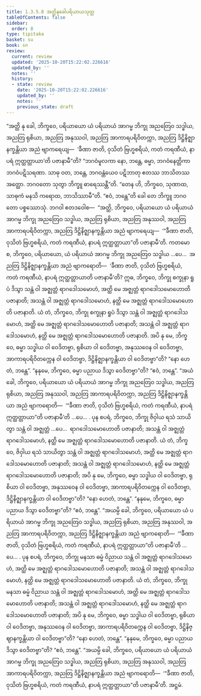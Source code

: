 ```yaml
---
title: 1.3.5.8 အတ္ထိနုခေါပရိယာယသုတ္တ
tableOfContents: false
sidebar:
  order: 8
type: tipitaka
basket: su
book: sn
review:
  current: review
  updated: '2025-10-20T15:22:02.226616'
  updated_by: ''
  notes: ''
  history:
  - state: review
    date: '2025-10-20T15:22:02.226616'
    updated_by: ''
    notes: ''
    previous_state: draft
---
```



<DynamicBreadcrumb />


<ReviewStatus review={frontmatter.review} showDetails={true} />

<HypothesisAnnotation frontmatter={frontmatter} />

<Division number="153" book="sn" e="ch" v="18" p="302">

<Paragraph number="844" book="sn">
“အတ္ထိ နု ခေါ, ဘိက္ခဝေ, ပရိယာယော ယံ ပရိယာယံ အာဂမ္မ ဘိက္ခု အညတြေဝ သဒ္ဓါယ, အညတြ ရုစိယာ, အညတြ အနုဿဝါ, အညတြ အာကာရပရိဝိတက္ကာ, အညတြ ဒိဋ္ဌိနိဇ္ဈာနက္ခန္တိယာ အညံ ဗျာကရေယျ—  ‘ခီဏာ ဇာတိ, ဝုသိတံ ဗြဟ္မစရိယံ, ကတံ ကရဏီယံ, နာပရံ ဣတ္ထတ္တာယာ’တိ ပဇာနာမီ”တိ? “ဘဂဝံမူလကာ နော, ဘန္တေ, ဓမ္မာ, ဘဂဝံနေတ္တိကာ ဘဂဝံပဋိသရဏာ. သာဓု ဝတ, ဘန္တေ, ဘဂဝန္တံယေဝ ပဋိဘာတု ဧတဿ ဘာသိတဿ အတ္ထော. ဘဂဝတော သုတွာ ဘိက္ခူ ဓာရေဿန္တီ”တိ. “တေန ဟိ, ဘိက္ခဝေ, သုဏာထ, သာဓုကံ မနသိ ကရောထ, ဘာသိဿာမီ”တိ. “ဧဝံ, ဘန္တေ”တိ ခေါ တေ ဘိက္ခူ ဘဂဝတော ပစ္စဿောသုံ. ဘဂဝါ ဧတဒဝေါစ—  “အတ္ထိ, ဘိက္ခဝေ, ပရိယာယော ယံ ပရိယာယံ အာဂမ္မ ဘိက္ခု အညတြေဝ သဒ္ဓါယ, အညတြ ရုစိယာ, အညတြ အနုဿဝါ, အညတြ အာကာရပရိဝိတက္ကာ, အညတြ ဒိဋ္ဌိနိဇ္ဈာနက္ခန္တိယာ အညံ ဗျာကရေယျ—  ‘“ခီဏာ ဇာတိ, ဝုသိတံ ဗြဟ္မစရိယံ, ကတံ ကရဏီယံ, နာပရံ ဣတ္ထတ္တာယာ”တိ ပဇာနာမီ’တိ.
</Paragraph>

<Paragraph number="845" book="sn">
ကတမော စ, ဘိက္ခဝေ, ပရိယာယော, ယံ ပရိယာယံ အာဂမ္မ ဘိက္ခု အညတြေဝ သဒ္ဓါယ …ပေ…  အညတြ ဒိဋ္ဌိနိဇ္ဈာနက္ခန္တိယာ အညံ ဗျာကရောတိ—  ‘ခီဏာ ဇာတိ, ဝုသိတံ ဗြဟ္မစရိယံ, ကတံ ကရဏီယံ, နာပရံ ဣတ္ထတ္တာယာတိ ပဇာနာမီ’တိ? ဣဓ, ဘိက္ခဝေ, ဘိက္ခု စက္ခုနာ ရူပံ ဒိသွာ သန္တံ ဝါ အဇ္ဈတ္တံ ရာဂဒေါသမောဟံ, အတ္ထိ မေ အဇ္ဈတ္တံ ရာဂဒေါသမောဟောတိ ပဇာနာတိ; အသန္တံ ဝါ အဇ္ဈတ္တံ ရာဂဒေါသမောဟံ, နတ္ထိ မေ အဇ္ဈတ္တံ ရာဂဒေါသမောဟောတိ ပဇာနာတိ. ယံ တံ, ဘိက္ခဝေ, ဘိက္ခု စက္ခုနာ ရူပံ ဒိသွာ သန္တံ ဝါ အဇ္ဈတ္တံ ရာဂဒေါသမောဟံ, အတ္ထိ မေ အဇ္ဈတ္တံ ရာဂဒေါသမောဟောတိ ပဇာနာတိ; အသန္တံ ဝါ အဇ္ဈတ္တံ ရာဂဒေါသမောဟံ, နတ္ထိ မေ အဇ္ဈတ္တံ ရာဂဒေါသမောဟောတိ ပဇာနာတိ. အပိ နု မေ, ဘိက္ခဝေ, ဓမ္မာ သဒ္ဓါယ ဝါ ဝေဒိတဗ္ဗာ, ရုစိယာ ဝါ ဝေဒိတဗ္ဗာ, အနုဿဝေန ဝါ ဝေဒိတဗ္ဗာ, အာကာရပရိဝိတက္ကေန ဝါ ဝေဒိတဗ္ဗာ, ဒိဋ္ဌိနိဇ္ဈာနက္ခန္တိယာ ဝါ ဝေဒိတဗ္ဗာ”တိ? “နော ဟေတံ, ဘန္တေ”. “နနုမေ, ဘိက္ခဝေ, ဓမ္မာ ပညာယ ဒိသွာ ဝေဒိတဗ္ဗာ”တိ? “ဧဝံ, ဘန္တေ”. “အယံ ခေါ, ဘိက္ခဝေ, ပရိယာယော ယံ ပရိယာယံ အာဂမ္မ ဘိက္ခု အညတြေဝ သဒ္ဓါယ, အညတြ ရုစိယာ, အညတြ အနုဿဝါ, အညတြ အာကာရပရိဝိတက္ကာ, အညတြ ဒိဋ္ဌိနိဇ္ဈာနက္ခန္တိယာ အညံ ဗျာကရောတိ—  ‘“ခီဏာ ဇာတိ, ဝုသိတံ ဗြဟ္မစရိယံ, ကတံ ကရဏီယံ, နာပရံ ဣတ္ထတ္တာယာ”တိ ပဇာနာမီ’တိ …ပေ… .
</Paragraph>

<Paragraph number="846" book="sn">
ပုန စပရံ, ဘိက္ခဝေ, ဘိက္ခု ဇိဝှါယ ရသံ သာယိတွာ သန္တံ ဝါ အဇ္ဈတ္တံ …ပေ…  ရာဂဒေါသမောဟောတိ ပဇာနာတိ; အသန္တံ ဝါ အဇ္ဈတ္တံ ရာဂဒေါသမောဟံ, နတ္ထိ မေ အဇ္ဈတ္တံ ရာဂဒေါသမောဟောတိ ပဇာနာတိ. ယံ တံ, ဘိက္ခဝေ, ဇိဝှါယ ရသံ သာယိတွာ သန္တံ ဝါ အဇ္ဈတ္တံ ရာဂဒေါသမောဟံ, အတ္ထိ မေ အဇ္ဈတ္တံ ရာဂဒေါသမောဟောတိ ပဇာနာတိ; အသန္တံ ဝါ အဇ္ဈတ္တံ ရာဂဒေါသမောဟံ, နတ္ထိ မေ အဇ္ဈတ္တံ ရာဂဒေါသမောဟောတိ ပဇာနာတိ; အပိ နု မေ, ဘိက္ခဝေ, ဓမ္မာ သဒ္ဓါယ ဝါ ဝေဒိတဗ္ဗာ, ရုစိယာ ဝါ ဝေဒိတဗ္ဗာ, အနုဿဝေန ဝါ ဝေဒိတဗ္ဗာ, အာကာရပရိဝိတက္ကေန ဝါ ဝေဒိတဗ္ဗာ, ဒိဋ္ဌိနိဇ္ဈာနက္ခန္တိယာ ဝါ ဝေဒိတဗ္ဗာ”တိ? “နော ဟေတံ, ဘန္တေ”. “နနုမေ, ဘိက္ခဝေ, ဓမ္မာ ပညာယ ဒိသွာ ဝေဒိတဗ္ဗာ”တိ? “ဧဝံ, ဘန္တေ”. “အယမ္ပိ ခေါ, ဘိက္ခဝေ, ပရိယာယော ယံ ပရိယာယံ အာဂမ္မ ဘိက္ခု အညတြေဝ သဒ္ဓါယ, အညတြ ရုစိယာ, အညတြ အနုဿဝါ, အညတြ အာကာရပရိဝိတက္ကာ, အညတြ ဒိဋ္ဌိနိဇ္ဈာနက္ခန္တိယာ အညံ ဗျာကရောတိ—  ‘“ခီဏာ ဇာတိ, ဝုသိတံ ဗြဟ္မစရိယံ, ကတံ ကရဏီယံ, နာပရံ ဣတ္ထတ္တာယာ”တိ ပဇာနာမီ’တိ …ပေ… .
</Paragraph>

<Paragraph number="847" book="sn">
ပုန စပရံ, ဘိက္ခဝေ, ဘိက္ခု မနသာ ဓမ္မံ ဝိညာယ သန္တံ ဝါ အဇ္ဈတ္တံ ရာဂဒေါသမောဟံ, အတ္ထိ မေ အဇ္ဈတ္တံ ရာဂဒေါသမောဟောတိ ပဇာနာတိ; အသန္တံ ဝါ အဇ္ဈတ္တံ ရာဂဒေါသမောဟံ, နတ္ထိ မေ အဇ္ဈတ္တံ ရာဂဒေါသမောဟောတိ ပဇာနာတိ. ယံ တံ, ဘိက္ခဝေ, ဘိက္ခု မနသာ ဓမ္မံ ဝိညာယ သန္တံ ဝါ အဇ္ဈတ္တံ ရာဂဒေါသမောဟံ, အတ္ထိ မေ အဇ္ဈတ္တံ ရာဂဒေါသမောဟောတိ ပဇာနာတိ; အသန္တံ ဝါ အဇ္ဈတ္တံ ရာဂဒေါသမောဟံ, နတ္ထိ မေ အဇ္ဈတ္တံ ရာဂဒေါသမောဟောတိ ပဇာနာတိ; အပိ နု မေ, ဘိက္ခဝေ, ဓမ္မာ သဒ္ဓါယ ဝါ ဝေဒိတဗ္ဗာ, ရုစိယာ ဝါ ဝေဒိတဗ္ဗာ, အနုဿဝေန ဝါ ဝေဒိတဗ္ဗာ, အာကာရပရိဝိတက္ကေန ဝါ ဝေဒိတဗ္ဗာ, ဒိဋ္ဌိနိဇ္ဈာနက္ခန္တိယာ ဝါ ဝေဒိတဗ္ဗာ”တိ? “နော ဟေတံ, ဘန္တေ”. “နနုမေ, ဘိက္ခဝေ, ဓမ္မာ ပညာယ ဒိသွာ ဝေဒိတဗ္ဗာ”တိ? “ဧဝံ, ဘန္တေ”. “အယမ္ပိ ခေါ, ဘိက္ခဝေ, ပရိယာယော ယံ ပရိယာယံ အာဂမ္မ ဘိက္ခု အညတြေဝ သဒ္ဓါယ, အညတြ ရုစိယာ, အညတြ အနုဿဝါ, အညတြ အာကာရပရိဝိတက္ကာ, အညတြ ဒိဋ္ဌိနိဇ္ဈာနက္ခန္တိယာ အညံ ဗျာကရောတိ—  ‘“ခီဏာ ဇာတိ, ဝုသိတံ ဗြဟ္မစရိယံ, ကတံ ကရဏီယံ, နာပရံ ဣတ္ထတ္တာယာ”တိ ပဇာနာမီ’တိ.

</Paragraph>
</Division>

<Paragraph number="848" type="center" book="sn">
အဋ္ဌမံ.
</Paragraph>